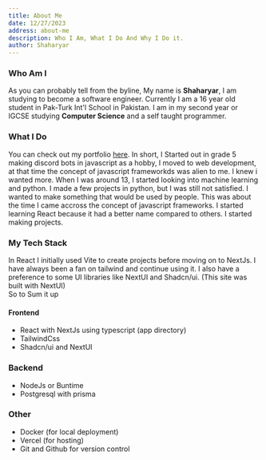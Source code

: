 ```yaml
---
title: About Me
date: 12/27/2023
address: about-me
description: Who I Am, What I Do And Why I Do it.
author: Shaharyar
---
```


### Who Am I

As you can probably tell from the byline, My name is **Shaharyar**, I am studying to become a software engineer.
Currently I am a 16 year old student in Pak-Turk Int'l School in Pakistan. I am in my second year or IGCSE studying **Computer Science** and a self taught programmer.

### What I Do

You can check out my portfolio [here](https://shaharyar-dev.engineer). In short, I Started out in grade 5 making discord bots in javascript as a hobby, I moved to web development, at that time the concept of javascript frameworkds was alien to me. 
I knew i wanted more. When I was around 13, I started looking into machine learning and python. I made a few projects in python, but I was still not satisfied. I wanted to make something that would be used by people. 
This was about the time I came accross the concept of javascript frameworks. I started learning React because it had a better name compared to others. I started making projects.

### My Tech Stack

In React I initially used Vite to create projects before moving on to NextJs. I have always been a fan on tailwind and continue using it. I also have a preference to some UI libraries like NextUI and Shadcn/ui. <span>(This site was built with NextUI)</span> <br/>
So to Sum it up
#### Frontend
- React with NextJs using typescript <span>(app directory)</span>
- TailwindCss
- Shadcn/ui and NextUI

### Backend
- NodeJs or Buntime
- Postgresql with prisma

### Other
- Docker <span>(for local deployment)</span>
- Vercel <span>(for hosting)</span>
- Git and Github <span>for version control</span>

